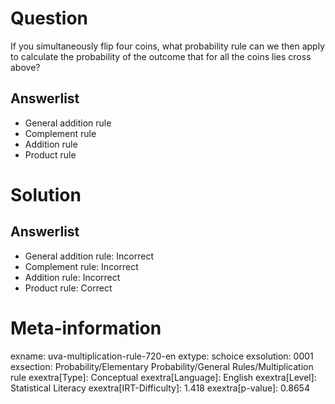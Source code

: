 Question
========

If you simultaneously flip four coins, what probability rule can we then apply to calculate the probability of the outcome that for all the coins lies cross above?

Answerlist
----------

* General addition rule
* Complement rule
* Addition rule
* Product rule

Solution
========

Answerlist
----------

* General addition rule: Incorrect
* Complement rule: Incorrect
* Addition rule: Incorrect
* Product rule: Correct

Meta-information
================
exname: uva-multiplication-rule-720-en
extype: schoice
exsolution: 0001
exsection: Probability/Elementary Probability/General Rules/Multiplication rule
exextra[Type]: Conceptual
exextra[Language]: English
exextra[Level]: Statistical Literacy
exextra[IRT-Difficulty]: 1.418
exextra[p-value]: 0.8654
